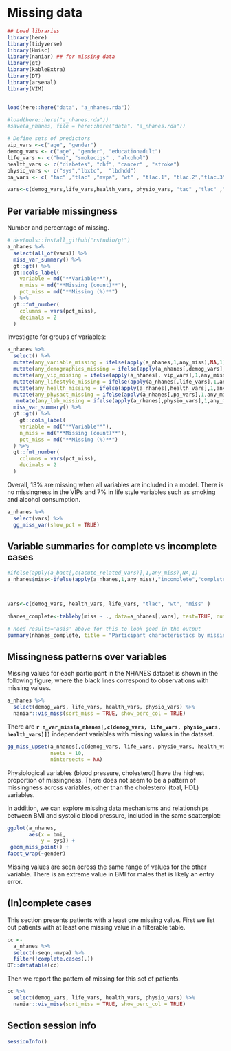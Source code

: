 # Missing data


```r
## Load libraries
library(here)
library(tidyverse)
library(Hmisc)
library(naniar) ## for missing data 
library(gt)
library(kableExtra)
library(DT)
library(arsenal)
library(VIM)


load(here::here("data", "a_nhanes.rda"))

#load(here::here("a_nhanes.rda"))
#save(a_nhanes, file = here::here("data", "a_nhanes.rda"))

# Define sets of predictors 
vip_vars <-c("age", "gender")
demog_vars <- c("age", "gender", "educationadult")
life_vars <- c("bmi", "smokecigs" , "alcohol")
health_vars <- c("diabetes", "chf", "cancer" , "stroke")
physio_vars <- c("sys","lbxtc",  "lbdhdd")
pa_vars <- c( "tac" ,"tlac" ,"mvpa", "wt" , "tlac.1", "tlac.2","tlac.3","tlac.4","tlac.5","tlac.6","tlac.7","tlac.8","tlac.9","tlac.10","tlac.11","tlac.12" )

vars<-c(demog_vars,life_vars,health_vars, physio_vars, "tac" ,"tlac" ,"mvpa", "wt" )
```


## Per variable missingness

Number and percentage of missing. 

```r
# devtools::install_github("rstudio/gt")
a_nhanes %>%
  select(all_of(vars)) %>%
  miss_var_summary() %>%
  gt::gt() %>%
  gt::cols_label(
    variable = md("**Variable**"),
    n_miss = md("**Missing (count)**"),
    pct_miss = md("**Missing (%)**")
  ) %>%
  gt::fmt_number(
    columns = vars(pct_miss),
    decimals = 2
  )
```


Investigate for groups of variables:

```r
a_nhanes %>%
  select() %>%
  mutate(any_variable_missing = ifelse(apply(a_nhanes,1,any_miss),NA,1)) %>%
  mutate(any_demographics_missing = ifelse(apply(a_nhanes[,demog_vars],1,any_miss),NA,1)) %>%
  mutate(any_vip_missing = ifelse(apply(a_nhanes[, vip_vars],1,any_miss),NA,1)) %>%
  mutate(any_lifestyle_missing = ifelse(apply(a_nhanes[,life_vars],1,any_miss),NA,1)) %>%
  mutate(any_health_missing = ifelse(apply(a_nhanes[,health_vars],1,any_miss),NA,1)) %>%
  mutate(any_physact_missing = ifelse(apply(a_nhanes[,pa_vars],1,any_miss),NA,1)) %>%
   mutate(any_lab_missing = ifelse(apply(a_nhanes[,physio_vars],1,any_miss),NA,1)) %>%
  miss_var_summary() %>%
  gt::gt() %>%
    gt::cols_label(
    variable = md("**Variable**"),
    n_miss = md("**Missing (count)**"),
    pct_miss = md("**Missing (%)**")
  ) %>%
  gt::fmt_number(
    columns = vars(pct_miss),
    decimals = 2
  )

```

Overall, 13% are missing when all variables are included in a model. There is no missingness in the VIPs and 7% in life style variables such as smoking and alcohol consumption.


```r
a_nhanes %>%
  select(vars) %>%
  gg_miss_var(show_pct = TRUE)
```


## Variable summaries for complete vs incomplete cases



```r


#ifelse(apply(a_bact[,c(acute_related_vars)],1,any_miss),NA,1)
a_nhanes$miss<-ifelse(apply(a_nhanes,1,any_miss),"incomplete","complete")



vars<-c(demog_vars, health_vars, life_vars, "tlac", "wt", "miss" )

nhanes_complete<-tableby(miss ~ ., data=a_nhanes[,vars], test=TRUE, numeric.stats=c("median","q1q3", "range"))

# need results='asis' above for this to look good in the output
summary(nhanes_complete, title = "Participant characteristics by missing status")

```




## Missingness patterns over variables


Missing values for each participant in the NHANES dataset is shown in the following figure, where the black lines correspond to observations with missing values.

```r
a_nhanes %>%
  select(demog_vars, life_vars, health_vars, physio_vars) %>%
  naniar::vis_miss(sort_miss = TRUE, show_perc_col = TRUE) 
```


There are **`r n_var_miss(a_nhanes[,c(demog_vars, life_vars, physio_vars, health_vars)])`** independent variables with missing values in the dataset.

```r
gg_miss_upset(a_nhanes[,c(demog_vars, life_vars, physio_vars, health_vars)], 
              nsets = 10,
              nintersects = NA)
```

Physiological variables (blood pressure, cholesterol) have the highest proportion of missingness. There does not seem to be a pattern of missingness across variables, other than the cholesterol (toal, HDL) variables.



In addition, we can explore missing data mechanisms and relationships between BMI and systolic blood pressure, included in the same scatterplot:


```r
ggplot(a_nhanes,
       aes(x = bmi,
           y = sys)) +
 geom_miss_point() +
facet_wrap(~gender)
```

Missing values are seen across the same range of values for the other variable. There is an extreme value in BMI for males that is likely an entry error.


## (In)complete cases

This section presents patients with a least one missing value. First we list out patients with at least one missing value in a filterable table. 

```r
cc <-
  a_nhanes %>%  
  select(-seqn,-mvpa) %>% 
  filter(!complete.cases(.))
DT::datatable(cc)
```

Then we report the pattern of missing for this set of patients.

```r
cc %>%
  select(demog_vars, life_vars, health_vars, physio_vars) %>%
  naniar::vis_miss(sort_miss = TRUE, show_perc_col = TRUE) 


```




## Section session info

```r
sessionInfo()
```
